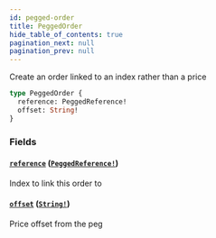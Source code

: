 ```yaml
---
id: pegged-order
title: PeggedOrder
hide_table_of_contents: true
pagination_next: null
pagination_prev: null
---
```



Create an order linked to an index rather than a price

```graphql
type PeggedOrder {
  reference: PeggedReference!
  offset: String!
}
```


### Fields

#### [`reference`](#) ([`PeggedReference!`](/docs/testnet/graphql/enums/pegged-reference))

Index to link this order to


#### [`offset`](#) ([`String!`](/docs/testnet/graphql/scalars/string))

Price offset from the peg





